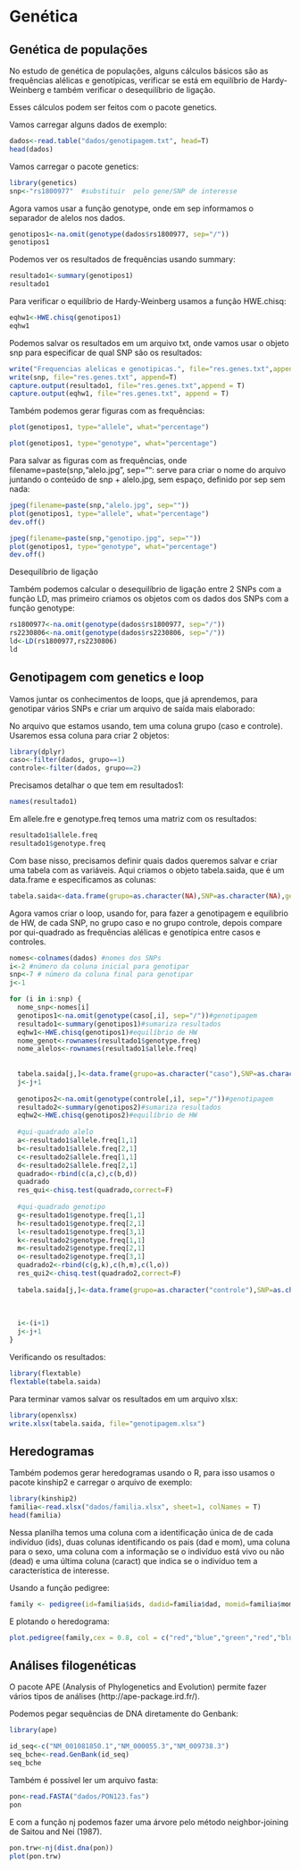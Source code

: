 # Genética

## Genética de populações


No estudo de genética de populações, alguns cálculos básicos são as frequências alélicas e genotípicas, verificar se está em equilíbrio de Hardy-Weinberg e também verificar o desequilíbrio de ligação.

Esses cálculos podem ser feitos com o pacote genetics.

Vamos carregar alguns dados de exemplo:

```r
dados<-read.table("dados/genotipagem.txt", head=T)
head(dados)
```


Vamos carregar o pacote genetics:

```r
library(genetics)
snp<-"rs1800977"  #substituir  pelo gene/SNP de interesse
```

Agora vamos usar a função genotype, onde em sep informamos o separador de alelos nos dados.

```r
genotipos1<-na.omit(genotype(dados$rs1800977, sep="/")) 
genotipos1
```

Podemos ver os resultados de frequências usando summary:

```r
resultado1<-summary(genotipos1)
resultado1
```

Para verificar o equilíbrio de Hardy-Weinberg usamos a função HWE.chisq:

```r
eqhw1<-HWE.chisq(genotipos1)
eqhw1
```

Podemos salvar os resultados em um arquivo txt, onde vamos usar o objeto snp para especificar de qual SNP são os resultados:

```r
write("Frequencias alelicas e genotipicas.", file="res.genes.txt",append=T)
write(snp, file="res.genes.txt", append=T)
capture.output(resultado1, file="res.genes.txt",append = T)
capture.output(eqhw1, file="res.genes.txt", append = T)
```

Também podemos gerar figuras com as frequências:

```r
plot(genotipos1, type="allele", what="percentage")

plot(genotipos1, type="genotype", what="percentage")
```

Para salvar as figuras com as frequências, onde filename=paste(snp,"alelo.jpg", sep="": serve para criar o nome do arquivo juntando o conteúdo de snp + alelo.jpg, sem espaço, definido por sep sem nada:

```r
jpeg(filename=paste(snp,"alelo.jpg", sep=""))
plot(genotipos1, type="allele", what="percentage")
dev.off()

jpeg(filename=paste(snp,"genotipo.jpg", sep=""))
plot(genotipos1, type="genotype", what="percentage")
dev.off()
```


Desequilíbrio de ligação

Também podemos calcular o desequilíbrio de ligação entre 2 SNPs com a função LD, mas primeiro criamos os objetos com os dados dos SNPs com a função genotype:

```r
rs1800977<-na.omit(genotype(dados$rs1800977, sep="/"))
rs2230806<-na.omit(genotype(dados$rs2230806, sep="/"))
ld<-LD(rs1800977,rs2230806)
ld
```

## Genotipagem com genetics e loop  
  
  
Vamos juntar os conhecimentos de loops, que já aprendemos, para genotipar vários SNPs e criar um arquivo de saída mais elaborado:

No arquivo que estamos usando, tem uma coluna grupo (caso e controle). Usaremos essa coluna para criar 2 objetos:

```r
library(dplyr)
caso<-filter(dados, grupo==1)   
controle<-filter(dados, grupo==2) 
```

Precisamos detalhar o que tem em resultados1:

```r
names(resultado1)
```

Em allele.fre e genotype.freq temos uma matriz com os resultados:

```r
resultado1$allele.freq
resultado1$genotype.freq
```

Com base nisso, precisamos definir quais dados queremos salvar e criar uma tabela com as variáveis. 
Aqui criamos o objeto tabela.saida, que é um data.frame e especificamos as colunas:

```r
tabela.saida<-data.frame(grupo=as.character(NA),SNP=as.character(NA),genot1=as.character(NA), N1=NA, F1=NA,genot2=as.character(NA), N2=NA, F2=NA,genot3=as.character(NA),N3=NA,F3=NA,alelo1=as.character(NA),N4=NA,F4=NA,alelo2=as.character(NA),N5=NA,F5=NA,hw=NA,qui_genot=NA,qui_alel=NA,stringsAsFactors = F)
```

Agora vamos criar o loop, usando for, para fazer a genotipagem e equilíbrio de HW, de cada SNP, no grupo caso e no grupo controle, depois compare por qui-quadrado as frequências alélicas e genotípica entre casos e controles.

```r
nomes<-colnames(dados) #nomes dos SNPs
i<-2 #número da coluna inicial para genotipar
snp<-7 # número da coluna final para genotipar
j<-1

for (i in i:snp) {
  nome_snp<-nomes[i]
  genotipos1<-na.omit(genotype(caso[,i], sep="/"))#genotipagem
  resultado1<-summary(genotipos1)#sumariza resultados
  eqhw1<-HWE.chisq(genotipos1)#equilíbrio de HW
  nome_genot<-rownames(resultado1$genotype.freq)
  nome_alelos<-rownames(resultado1$allele.freq)
  
  
  tabela.saida[j,]<-data.frame(grupo=as.character("caso"),SNP=as.character(nome_snp),genot1=as.character(nome_genot[1]), N1=resultado1$genotype.freq[1,1], F1=resultado1$genotype.freq[1,2],genot2=as.character(nome_genot[2]), N2=resultado1$genotype.freq[2,1],F2=resultado1$genotype.freq[2,2], genot3=as.character(nome_genot[3]),N3=resultado1$genotype.freq[3,1],F3=resultado1$genotype.freq[3,2],alelo1=as.character(nome_alelos[1]),N4=resultado1$allele.freq[1,1],F4=resultado1$allele.freq[1,2],alelo2=as.character(nome_alelos[2]),N5=resultado1$allele.freq[2,1],F5=resultado1$allele.freq[2,2],hw=eqhw1$p.value,qui_genot=NA,qui_alel=NA,stringsAsFactors = F)
  j<-j+1
  
  genotipos2<-na.omit(genotype(controle[,i], sep="/"))#genotipagem
  resultado2<-summary(genotipos2)#sumariza resultados
  eqhw2<-HWE.chisq(genotipos2)#equilíbrio de HW
  
  #qui-quadrado alelo
  a<-resultado1$allele.freq[1,1]
  b<-resultado1$allele.freq[2,1]
  c<-resultado2$allele.freq[1,1]
  d<-resultado2$allele.freq[2,1]
  quadrado<-rbind(c(a,c),c(b,d))
  quadrado
  res_qui<-chisq.test(quadrado,correct=F)
  
  #qui-quadrado genotipo
  g<-resultado1$genotype.freq[1,1]
  h<-resultado1$genotype.freq[2,1]
  l<-resultado1$genotype.freq[3,1]
  k<-resultado2$genotype.freq[1,1]
  m<-resultado2$genotype.freq[2,1]
  o<-resultado2$genotype.freq[3,1]
  quadrado2<-rbind(c(g,k),c(h,m),c(l,o))
  res_qui2<-chisq.test(quadrado2,correct=F)
  
  tabela.saida[j,]<-data.frame(grupo=as.character("controle"),SNP=as.character(nome_snp),genot1=as.character(nome_genot[1]), N1=resultado2$genotype.freq[1,1], F1=resultado2$genotype.freq[1,2],genot2=as.character(nome_genot[2]), N2=resultado2$genotype.freq[2,1],F2=resultado2$genotype.freq[2,2], genot3=as.character(nome_genot[3]),N3=resultado2$genotype.freq[3,1],F3=resultado2$genotype.freq[3,2],alelo1=as.character(nome_alelos[1]),N4=resultado2$allele.freq[1,1],F4=resultado2$allele.freq[1,2],alelo2=as.character(nome_alelos[2]),N5=resultado2$allele.freq[2,1],F5=resultado2$allele.freq[2,2],hw=eqhw2$p.value,qui_genot=res_qui2$p.value,qui_alel=res_qui$p.value,stringsAsFactors = F)
  
  
  
  i<-(i+1)
  j<-j+1
}
```

Verificando os resultados:

```r
library(flextable)
flextable(tabela.saida)
```


Para terminar vamos salvar os resultados em um arquivo xlsx:

```r
library(openxlsx)
write.xlsx(tabela.saida, file="genotipagem.xlsx")
```


## Heredogramas

Também podemos gerar heredogramas usando o R, para isso usamos o pacote
kinship2 e carregar o arquivo de exemplo:

```r
library(kinship2)
familia<-read.xlsx("dados/familia.xlsx", sheet=1, colNames = T)
head(familia)
```
Nessa planilha temos uma coluna com a identificação única de de cada indivíduo (ids), duas colunas identificando os pais (dad e mom), uma coluna para o sexo, uma coluna com a informação se o indivíduo está vivo ou não (dead) e uma última coluna (caract) que indica se o indivíduo tem a característica de interesse.  

Usando a função pedigree:

```r
family <- pedigree(id=familia$ids, dadid=familia$dad, momid=familia$mom, affected=familia$caract, sex=familia$sex, status=familia$dead)
```

E plotando o heredograma:

```r
plot.pedigree(family,cex = 0.8, col = c("red","blue","green","red","blue","green","red","blue","green","black"))
```


## Análises filogenéticas

O pacote APE (Analysis of Phylogenetics and Evolution) permite fazer vários tipos de análises (http://ape-package.ird.fr/).

Podemos pegar sequências de DNA diretamente do Genbank:

```r
library(ape)

id_seq<-c("NM_001081850.1","NM_000055.3","NM_009738.3")
seq_bche<-read.GenBank(id_seq)
seq_bche
```

Também é possível ler um arquivo fasta:

```r
pon<-read.FASTA("dados/PON123.fas")
pon
```


E com a função nj podemos fazer uma árvore pelo método neighbor-joining de Saitou and Nei (1987).

```r
pon.trw<-nj(dist.dna(pon))
plot(pon.trw)
```



